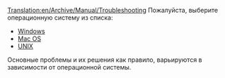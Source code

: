 [[Translation:en/Archive/Manual/Troubleshooting]]
{{ru/Оглавление}}
Пожалуйста, выберите операционную систему из списка:

* [[ru/Archive/Manual/Windows|Windows]]
* [[en/Problem/Mac|Mac OS]]
* [[en/Archive/Manual/Troubleshooting Unix|UNIX]]

Основные проблемы и их решения как правило, варьируются в зависимости от операционной системы.